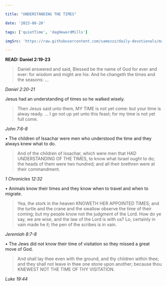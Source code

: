 ```yaml
---

title: "UNDERSTANDING THE TIMES"

date: '2023-08-20'

tags: ['quietTime', 'dagHewardMills']

imgSrc: 'https://raw.githubusercontent.com/samezzz/daily-devotionals/main/images/evangelist-dag.jpg'

---
```


**READ: Daniel 2:19-23**

>Daniel answered and said, Blessed be the name of God for ever and ever: for wisdom and might are his: And he changeth the times and the seasons: ...

*Daniel 2:20-21*

Jesus had an understanding of times so he walked wisely.

>Then Jesus said unto them, MY TIME is not yet come: but your time is alway ready. ... I go not up yet unto this feast; for my time is not yet full come.

*John 7:6-8*

• The children of Issachar were men who understood the time and they always knew what to do.

>And of the children of Issachar, which were men that HAD UNDERSTANDING OF THE TIMES, to know what Israel ought to do; the heads of them were two hundred; and all their brethren were at their commandment.

*1 Chronicles 12:32*

• Animals know their times and they know when to travel and when to migrate.

>Yea, the stork in the heaven KNOWETH HER APPOINTED TIMES; and the turtle and the crane and the swallow observe the time of their coming; but my people know not the judgment of the Lord. How do ye say, we are wise, and the law of the Lord is with us? Lo, certainly in vain made he it; the pen of the scribes is in vain.

*Jeremiah 8:7-8*

• The Jews did not know their time of visitation so they missed a great move of God.

>And shall lay thee even with the ground, and thy children within thee; and they shall not leave in thee one stone upon another; because thou KNEWEST NOT THE TIME OF THY VISITATION.

*Luke 19:44*
